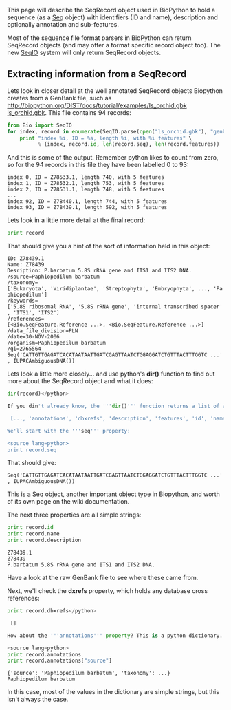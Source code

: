 This page will describe the SeqRecord object used in BioPython to hold a sequence (as a [[Seq]] object) with identifiers (ID and name), description and optionally annotation and sub-features.

Most of the sequence file format parsers in BioPython can return SeqRecord objects  (and may offer a format specific record object too).  The new [[SeqIO]] system will only return SeqRecord objects.

== Extracting information from a SeqRecord ==

Lets look in closer detail at the well annotated SeqRecord objects Biopython creates from a GenBank file, such as [[http://biopython.org/DIST/docs/tutorial/examples/ls_orchid.gbk ls_orchid.gbk]].  This file contains 94 records:

<source lang=python>
from Bio import SeqIO
for index, record in enumerate(SeqIO.parse(open("ls_orchid.gbk"), "genbank")) :
    print "index %i, ID = %s, length %i, with %i features" \
          % (index, record.id, len(record.seq), len(record.features))
</source>

And this is some of the output. Remember python likes to count from zero, so for the 94 records in this file they have been labelled 0 to 93:

 index 0, ID = Z78533.1, length 740, with 5 features
 index 1, ID = Z78532.1, length 753, with 5 features
 index 2, ID = Z78531.1, length 748, with 5 features
 ...
 index 92, ID = Z78440.1, length 744, with 5 features
 index 93, ID = Z78439.1, length 592, with 5 features

Lets look in a little more detail at the final record:

<source lang=python>
print record
</source>

That should give you a hint of the sort of information held in this object:

 ID: Z78439.1
 Name: Z78439
 Desription: P.barbatum 5.8S rRNA gene and ITS1 and ITS2 DNA.
 /source=Paphiopedilum barbatum
 /taxonomy=['Eukaryota', 'Viridiplantae', 'Streptophyta', 'Embryophyta', ..., 'Paphiopedilum']
 /keywords=['5.8S ribosomal RNA', '5.8S rRNA gene', 'internal transcribed spacer', 'ITS1', 'ITS2']
 /references=[<Bio.SeqFeature.Reference ...>, <Bio.SeqFeature.Reference ...>]
 /data_file_division=PLN
 /date=30-NOV-2006
 /organism=Paphiopedilum barbatum
 /gi=2765564
 Seq('CATTGTTGAGATCACATAATAATTGATCGAGTTAATCTGGAGGATCTGTTTACTTTGGTC ...', IUPACAmbiguousDNA())

Lets look a little more closely... and use python's '''dir()''' function to find out more about the SeqRecord object and what it does:

<source lang=python>
dir(record)</python>

If you din't already know, the '''dir()''' function returns a list of all the methods and properties of an object (as strings). Those starting underscores in their name are "special" and we'll be ignoring them in this discussion. For a SeqRecord, you'll be shown the following:

 [..., 'annotations', 'dbxrefs', 'description', 'features', 'id', 'name', 'seq']

We'll start with the '''seq''' property:

<source lang=python>
print record.seq
</source>

That should give:

 Seq('CATTGTTGAGATCACATAATAATTGATCGAGTTAATCTGGAGGATCTGTTTACTTTGGTC ...', IUPACAmbiguousDNA())

This is a [[Seq]] object, another important object type in Biopython, and worth of its own page on the wiki documentation.

The next three properties are all simple strings:

<source lang=python>
print record.id
print record.name
print record.description
</source>

 Z78439.1
 Z78439
 P.barbatum 5.8S rRNA gene and ITS1 and ITS2 DNA.

Have a look at the raw GenBank file to see where these came from.

Next, we'll check the '''dxrefs''' property, which holds any database cross references:

<source lang=python>
print record.dbxrefs</python>

 []

How about the '''annotations''' property? This is a python dictionary...

<source lang=python>
print record.annotations
print record.annotations["source"]
</source>

 {'source': 'Paphiopedilum barbatum', 'taxonomy': ...}
 Paphiopedilum barbatum

In this case, most of the values in the dictionary are simple strings, but this isn't always the case.